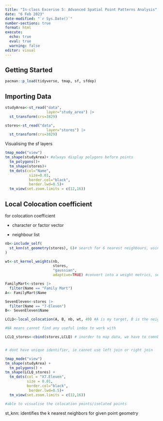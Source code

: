 ```yaml
---
title: "In-class Excerise 5: Advanced Spatial Point Patterns Analysis"
date: "6 Feb 2023"
date-modified: "`r Sys.Date()`"
number-sections: true
format: html
execute: 
  echo: true
  eval: true
  warning: false
editor: visual
---
```


## Getting Started

```r
pacman::p_load(tidyverse, tmap, sf, sfdep)
```

## Importing Data

```r
studyArea<-st_read("data",
                   layer="study_area") |> 
  st_transform(crs=3829)

stores<-st_read("data",
                   layer="stores") |> 
  st_transform(crs=3829)
```

Visualising the sf layers

```r
tmap_mode("view")
tm_shape(studyArea)+ #always display polygons before points
  tm_polygons()+
  tm_shape(stores)+
  tm_dots(col="Name",
           size=0.01,
           border.col="black",
           border.lwd=0.5)+
  tm_view(set.zoom.limits = c(12,16))
```

## Local Colocation coefficient

for colocation coefficient

-   character or factor vector

-   neighbour list

```r
nb<-include_self(
  st_knn(st_geometry(stores), 6)# search for 6 nearest neighbours, using adaptive method, to always use even number, since we include self, always get one group to be more than another
)

wt<-st_kernel_weights(nb,
                      stores,
                      "gaussian",
                      adaptive=TRUE) #convert into a weight metrics, see table, under column value: shows the distance weight allocated for each neighbour

FamilyMart<-stores |> 
  filter(Name == "Family Mart")
A<- FamilyMart$Name

SevenEleven<-stores |> 
  filter(Name == "7-Eleven")
B<- SevenEleven$Name

LCLQ<-local_colocation(A, B, nb, wt, 49) #A is my target, B is the neighbour im interested in, nb is nearest neighbour list, wt is the weight. We would immediately get p value from this

#NA means cannot find any useful index to work with

LCLQ_stores<-cbind(stores,LCLQ) # inorder to map data, we have to comnbine the stores and colocation values. we put stores as the first one, as we want to keep the geometric properties in the object


# dont have unique identifier, ie cannot use left join or right join

tmap_mode("view")
tm_shape(studyArea) +
  tm_polygons() + 
tm_shape(LCLQ_stores) +
  tm_dots(col = "X7.Eleven",
          size = 0.01,
          border.col="black",
           border.lwd=0.5)+
  tm_view(set.zoom.limits = c(12,16))

#able to visualise the colocation points/isolated points 
```

st_knn: identifies the k nearest neighbors for given point geometry

